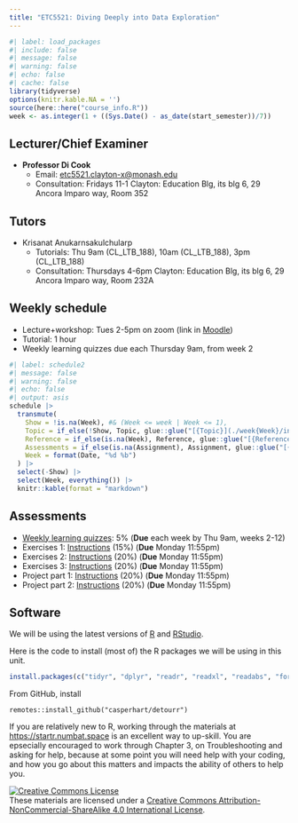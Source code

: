 ```yaml
---
title: "ETC5521: Diving Deeply into Data Exploration"
---
```


```r
#| label: load_packages
#| include: false
#| message: false
#| warning: false
#| echo: false
#| cache: false
library(tidyverse)
options(knitr.kable.NA = '')
source(here::here("course_info.R"))
week <- as.integer(1 + ((Sys.Date() - as_date(start_semester))/7))
```

## Lecturer/Chief Examiner

* **Professor Di Cook**
    - Email: [etc5521.clayton-x@monash.edu](mailto:etc5521.clayton-x@monash.edu) 
    - Consultation: Fridays 11-1 Clayton: Education Blg, its blg 6, 29 Ancora Imparo way, Room 352

## Tutors

* Krisanat Anukarnsakulchularp
    - Tutorials: Thu 9am (CL_LTB_188), 10am (CL_LTB_188), 3pm (CL_LTB_188)
    - Consultation: Thursdays 4-6pm Clayton: Education Blg, its blg 6, 29 Ancora Imparo way, Room 232A

## Weekly schedule

* Lecture+workshop: Tues 2-5pm on zoom (link in [Moodle](https://learning.monash.edu/course/view.php?id=34784))
* Tutorial: 1 hour
* Weekly learning quizzes due each Thursday 9am, from week 2

```r
#| label: schedule2
#| message: false
#| warning: false
#| echo: false
#| output: asis
schedule |>
  transmute(
    Show = !is.na(Week), #& (Week <= week | Week <= 1),
    Topic = if_else(!Show, Topic, glue::glue("[{Topic}](./week{Week}/index.html)")),
    Reference = if_else(is.na(Week), Reference, glue::glue("[{Reference}]({Reference_URL})")),
    Assessments = if_else(is.na(Assignment), Assignment, glue::glue("[{Assignment}]({Link})")),
    Week = format(Date, "%d %b")
  ) |>
  select(-Show) |>
  select(Week, everything()) |>
  knitr::kable(format = "markdown")
```

## Assessments

* [Weekly learning quizzes](https://learning.monash.edu/course/view.php?id=34784&section=8): 5% (**Due** each week by Thu 9am, weeks 2-12)
* Exercises 1: [Instructions](https://learning.monash.edu/course/view.php?id=34784&section=8) (15%) (**Due** Monday 11:55pm)
* Exercises 2: [Instructions](https://learning.monash.edu/course/view.php?id=34784&section=8) (20%) (**Due** Monday 11:55pm)
* Exercises 3: [Instructions](https://learning.monash.edu/course/view.php?id=34784&section=8) (20%) (**Due** Monday 11:55pm)
* Project part 1: [Instructions](https://learning.monash.edu/course/view.php?id=34784&section=8) (20%) (**Due** Monday 11:55pm)
* Project part 2: [Instructions](https://learning.monash.edu/course/view.php?id=34784&section=8) (20%) (**Due** Monday 11:55pm)

## Software

We will be using the latest versions of [R](https://cran.rstudio.com) and [RStudio](https://posit.co/download/rstudio-desktop/). 

Here is the code to install (most of) the R packages we will be using in this unit.

```r
install.packages(c("tidyr", "dplyr", "readr", "readxl", "readabs", "forcats", "tsibble", "cubble", "lubridate", "ggplot2", "GGally", "ggthemes", "sugrrants", "ggbeeswarm", "plotly", "gganimate", "tourr", "sugarbag", "tsibbletalk", "visdat", "inspectdf", "naniar", "validate", "vcd", "mvtnorm", "nullabor", "visage", "forecast", "cassowaryr", "brolgar", "palmerpenguins", "housingData",  "broom", "kableExtra", "lvplot", "colorspace", "patchwork"), dependencies=TRUE)
```

From GitHub, install 

```
remotes::install_github("casperhart/detourr")
```

If you are relatively new to R, working through the materials at [https://startr.numbat.space](https://learnr.numbat.space) is an excellent way to up-skill. You are epsecially encouraged to work through Chapter 3, on Troubleshooting and asking for help, because at some point you will need help with your coding, and how you go about this matters and impacts the ability of others to help you. 

<a rel="license" href="http://creativecommons.org/licenses/by-nc-sa/4.0/"><img alt="Creative Commons License" style="border-width:0" src="https://i.creativecommons.org/l/by-nc-sa/4.0/88x31.png" /></a><br />These materials are licensed under a <a rel="license" href="http://creativecommons.org/licenses/by-nc-sa/4.0/">Creative Commons Attribution-NonCommercial-ShareAlike 4.0 International License</a>.

